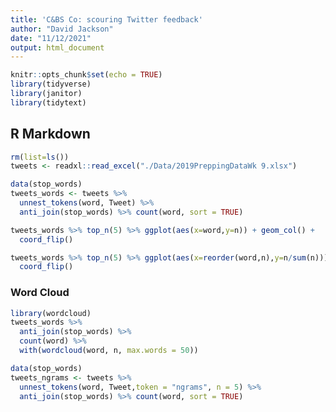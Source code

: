 ```yaml
---
title: 'C&BS Co: scouring Twitter feedback'
author: "David Jackson"
date: "11/12/2021"
output: html_document
---
```


```r
knitr::opts_chunk$set(echo = TRUE)
library(tidyverse)
library(janitor)
library(tidytext)
```

## R Markdown


```r
rm(list=ls())
tweets <- readxl::read_excel("./Data/2019PreppingDataWk 9.xlsx")
```
```r
data(stop_words)
tweets_words <- tweets %>%
  unnest_tokens(word, Tweet) %>%
  anti_join(stop_words) %>% count(word, sort = TRUE)
```
```r
tweets_words %>% top_n(5) %>% ggplot(aes(x=word,y=n)) + geom_col() +
  coord_flip()
```
```r
tweets_words %>% top_n(5) %>% ggplot(aes(x=reorder(word,n),y=n/sum(n))) + geom_col() +
  coord_flip()
```

### Word Cloud

```r
library(wordcloud)
tweets_words %>%
  anti_join(stop_words) %>%
  count(word) %>%
  with(wordcloud(word, n, max.words = 50))
```

```r
data(stop_words)
tweets_ngrams <- tweets %>%
  unnest_tokens(word, Tweet,token = "ngrams", n = 5) %>%
  anti_join(stop_words) %>% count(word, sort = TRUE)
```
